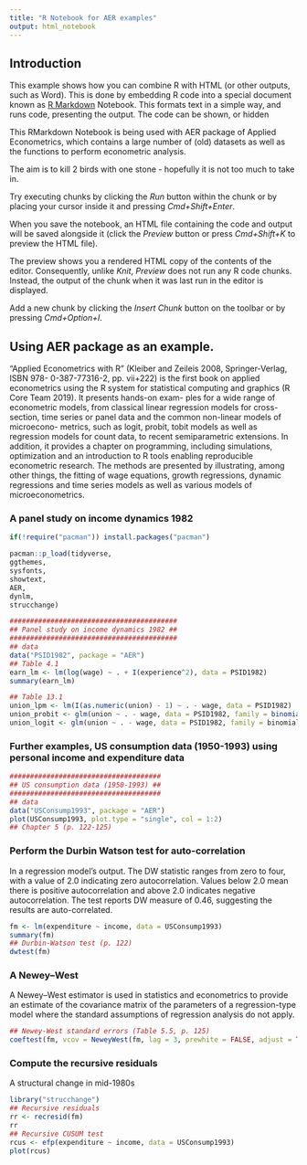 ```yaml
---
title: "R Notebook for AER examples"
output: html_notebook
---
```



## Introduction

This example shows how you can combine R with HTML (or other outputs, such as Word). This is done by embedding R code into a special document known as [R Markdown](http://rmarkdown.rstudio.com) Notebook. This formats text in a simple way, and runs code, presenting the output. The code can be shown, or hidden

This RMarkdown Notebook is being used with AER package of Applied Econometrics, which contains a large number of (old) datasets as well as the functions to perform econometric analysis.

The aim is to kill 2 birds with one stone - hopefully it is not too much to take in. 

Try executing chunks by clicking the *Run* button within the chunk or by placing your cursor inside it and pressing *Cmd+Shift+Enter*.

When you save the notebook, an HTML file containing the code and output will be saved alongside it (click the *Preview* button or press *Cmd+Shift+K* to preview the HTML file).

The preview shows you a rendered HTML copy of the contents of the editor. Consequently, unlike *Knit*, *Preview* does not run any R code chunks. Instead, the output of the chunk when it was last run in the editor is displayed.

Add a new chunk by clicking the *Insert Chunk* button on the toolbar or by pressing *Cmd+Option+I*.

## Using AER package as an example.

“Applied Econometrics with R” (Kleiber and Zeileis 2008, Springer-Verlag, ISBN 978- 0-387-77316-2, pp. vii+222) is the first book on applied econometrics using the R system for statistical computing and graphics (R Core Team 2019). It presents hands-on exam- ples for a wide range of econometric models, from classical linear regression models for cross-section, time series or panel data and the common non-linear models of microecono- metrics, such as logit, probit, tobit models as well as regression models for count data, to recent semiparametric extensions. In addition, it provides a chapter on programming, including simulations, optimization and an introduction to R tools enabling reproducible econometric research. The methods are presented by illustrating, among other things, the fitting of wage equations, growth regressions, dynamic regressions and time series models as well as various models of microeconometrics.

### A panel study on income dynamics 1982

```r
if(!require("pacman")) install.packages("pacman")

pacman::p_load(tidyverse,
ggthemes,
sysfonts,
showtext,
AER,
dynlm,
strucchange)
```

```r
#########################################
## Panel study on income dynamics 1982 ##
#########################################
## data
data("PSID1982", package = "AER")
## Table 4.1
earn_lm <- lm(log(wage) ~ . + I(experience^2), data = PSID1982)
summary(earn_lm)

## Table 13.1
union_lpm <- lm(I(as.numeric(union) - 1) ~ . - wage, data = PSID1982)
union_probit <- glm(union ~ . - wage, data = PSID1982, family = binomial(link = "probit"))
union_logit <- glm(union ~ . - wage, data = PSID1982, family = binomial)

```

<!-- ### The following takes the Stock and Watson study of inflation (I believe!). -->

<!-- ```{r include=TRUE} -->
<!-- ## Stock and Watson (2007) -->
<!-- data("USMacroSW", package = "AER") -->

<!-- usm <- ts.intersect(USMacroSW, 4 * 100 * diff(log(USMacroSW[, "cpi"]))) -->
<!-- colnames(usm) <- c(colnames(USMacroSW), "infl") -->
<!-- ## Equations 14.7, 14.13, 14.16, 14.17, pp. 536 -->
<!-- fm_ar1 <- dynlm(d(infl) ~ L(d(infl)), -->
<!--                 data = usm, start = c(1962,1), end = c(2004,4)) -->
<!-- fm_ar4 <- dynlm(d(infl) ~ L(d(infl), 1:4), -->
<!--                 data = usm, start = c(1962,1), end = c(2004,4)) -->
<!-- fm_adl41 <- dynlm(d(infl) ~ L(d(infl), 1:4) + L(unemp), -->
<!--                   data = usm, start = c(1962,1), end = c(2004,4)) -->
<!-- fm_adl44 <- dynlm(d(infl) ~ L(d(infl), 1:4) + L(unemp, 1:4), -->
<!--                   data = usm, start = c(1962,1), end = c(2004,4)) -->
<!-- coeftest(fm_ar1, vcov = sandwich) -->
<!-- coeftest(fm_ar4, vcov = sandwich) -->
<!-- coeftest(fm_adl41, vcov = sandwich) -->
<!-- coeftest(fm_adl44, vcov = sandwich) -->

<!-- ``` -->

### Further examples, US consumption data (1950-1993) using personal income and expenditure data

```r
#####################################
## US consumption data (1950-1993) ##
#####################################
## data
data("USConsump1993", package = "AER")
plot(USConsump1993, plot.type = "single", col = 1:2)
## Chapter 5 (p. 122-125)
```

### Perform the Durbin Watson test for auto-correlation

In a regression model's output. The DW statistic ranges from zero to four, with a value of 2.0 indicating zero autocorrelation. Values below 2.0 mean there is positive autocorrelation and above 2.0 indicates negative autocorrelation. The test reports DW measure of 0.46, suggesting the results are auto-correlated. 

```r
fm <- lm(expenditure ~ income, data = USConsump1993)
summary(fm)
## Durbin-Watson test (p. 122)
dwtest(fm)
```

### A Newey–West

A Newey–West estimator is used in statistics and econometrics to provide an estimate of the covariance matrix of the parameters of a regression-type model where the standard assumptions of regression analysis do not apply.

```r
## Newey-West standard errors (Table 5.5, p. 125)
coeftest(fm, vcov = NeweyWest(fm, lag = 3, prewhite = FALSE, adjust = TRUE))

```

### Compute the recursive residuals 

A structural change in mid-1980s

```r
library("strucchange")
## Recursive residuals
rr <- recresid(fm)
rr
## Recursive CUSUM test
rcus <- efp(expenditure ~ income, data = USConsump1993)
plot(rcus)
```
